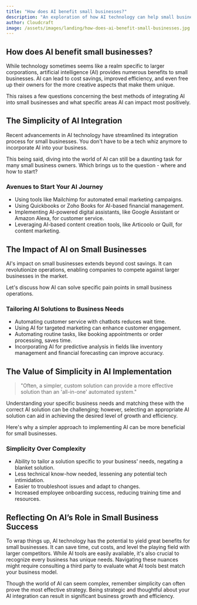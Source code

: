 ```yaml
---
title: "How does AI benefit small businesses?"
description: "An exploration of how AI technology can help small businesses increase efficiency, streamline operations, and allow owners to focus on their creative initiatives."
author: Cloudcraft
image: /assets/images/landing/how-does-ai-benefit-small-businesses.jpg
---
```


## How does AI benefit small businesses?

While technology sometimes seems like a realm specific to larger corporations, artificial intelligence (AI) provides numerous benefits to small businesses. AI can lead to cost savings, improved efficiency, and even free up their owners for the more creative aspects that make them unique.

This raises a few questions concerning the best methods of integrating AI into small businesses and what specific areas AI can impact most positively.

<ServicesBlurb />

## The Simplicity of AI Integration

Recent advancements in AI technology have streamlined its integration process for small businesses. You don't have to be a tech whiz anymore to incorporate AI into your business.

This being said, diving into the world of AI can still be a daunting task for many small business owners. Which brings us to the question -  where and how to start?

### Avenues to Start Your AI Journey

 * Using tools like Mailchimp for automated email marketing campaigns.
 * Using Quickbooks or Zoho Books for AI-based financial management.
 * Implementing AI-powered digital assistants, like Google Assistant or Amazon Alexa, for customer service.
 * Leveraging AI-based content creation tools, like Articoolo or Quill, for content marketing.

## The Impact of AI on Small Businesses

AI's impact on small businesses extends beyond cost savings. It can revolutionize operations, enabling companies to compete against larger businesses in the market.

Let's discuss how AI can solve specific pain points in small business operations.

### Tailoring AI Solutions to Business Needs

 * Automating customer service with chatbots reduces wait time.
 * Using AI for targeted marketing can enhance customer engagement.
 * Automating routine tasks, like booking appointments or order processing, saves time.
 * Incorporating AI for predictive analysis in fields like inventory management and financial forecasting can improve accuracy.

<GetStartedBlurb />

## The Value of Simplicity in AI Implementation

<blockquote>
"Often, a simpler, custom solution can provide a more effective solution than an 'all-in-one' automated system."  
</blockquote>

Understanding your specific business needs and matching these with the correct AI solution can be challenging; however, selecting an appropriate AI solution can aid in achieving the desired level of growth and efficiency.

Here's why a simpler approach to implementing AI can be more beneficial for small businesses.

### Simplicity Over Complexity

 * Ability to tailor a solution specific to your business' needs, negating a blanket solution.
 * Less technical know-how needed, lessening any potential tech intimidation.
 * Easier to troubleshoot issues and adapt to changes.
 * Increased employee onboarding success, reducing training time and resources.

## Reflecting On AI’s Role in Small Business Success

To wrap things up, AI technology has the potential to yield great benefits for small businesses. It can save time, cut costs, and level the playing field with larger competitors. While AI tools are easily available, it's also crucial to recognize every business has unique needs. Navigating these nuances might require consulting a third party to evaluate what AI tools best match your business model.

Though the world of AI can seem complex, remember simplicity can often prove the most effective strategy. Being strategic and thoughtful about your AI integration can result in significant business growth and efficiency.
